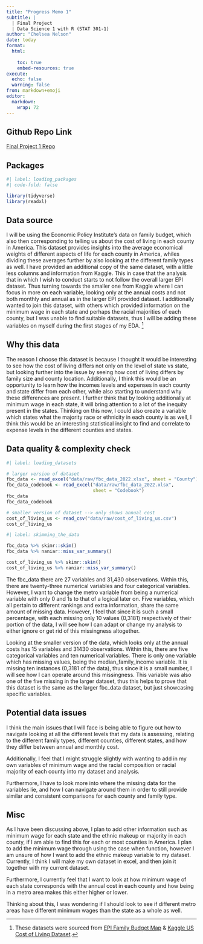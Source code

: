 ```yaml
---
title: "Progress Memo 1"
subtitle: |
  | Final Project 
  | Data Science 1 with R (STAT 301-1)
author: "Chelsea Nelson"
date: today
format:
  html:
    
    toc: true
    embed-resources: true
execute:
  echo: false
  warning: false
from: markdown+emoji 
editor: 
  markdown: 
    wrap: 72
---
```


::: {.callout-tip icon="false"}
## Github Repo Link

[Final Project 1
Repo](https://github.com/stat301-1-2023-fall/final-project-1-chelseanelson)
:::

## Packages 

```r
#| label: loading_packages 
#| code-fold: false

library(tidyverse)
library(readxl)

```



## Data source

I will be using the Economic Policy Institute's data on family budget,
which also then corresponding to telling us about the cost of living in
each county in America. This dataset provides insights into the average
economical weights of different aspects of life for each county in
America, whiles dividing these averages further by also looking at the
different family types as well. I have provided an additional copy of
the same dataset, with a little less columns and information from
Kaggle. This in case that the analysis that in which I wish to conduct starts to not follow the overall larger EPI dataset. Thus turning towards the smaller
one from Kaggle where I can focus in more on each variable, looking only at the annual costs and not both monthly and annual as in the larger EPI 
provided dataset. I additionally wanted to join this dataset, 
with others which provided information on the minimum wage in each state and perhaps the racial majorities of each county, but I was unable to find suitable datasets, thus I will be adding these variables on myself during 
the first stages of my EDA. [^1]

[^1]: These datasets were sourced from [EPI Family Budget
    Map](https://www.epi.org/resources/budget/budget-map/) & [Kaggle US
    Cost of Living
    Dataset](https://www.kaggle.com/datasets/asaniczka/us-cost-of-living-dataset-3171-counties/data).

## Why this data

The reason I choose this dataset is because I thought it would be
interesting to see how the cost of living differs not only on the level
of state vs state, but looking further into the issue by seeing how cost
of living differs by family size and county location. Additionally, I
think this would be an opportunity to learn how the incomes levels and
expenses in each county and state differ from each other, while also
starting to understand why these differences are present. I further
think that by looking additionally at minimum wage in each state, it
will bring attention to a lot of the inequity present in the states.
Thinking on this now, I could also create a variable which states what
the majority race or ethnicity in each county is as well, I think this
would be an interesting statistical insight to find and correlate to
expense levels in the different counties and states.

## Data quality & complexity check

```r
#| label: loading_datasets

# larger version of dataset
fbc_data <- read_excel("data/raw/fbc_data_2022.xlsx", sheet = "County") %>% janitor::clean_names()
fbc_data_codebook <- read_excel("data/raw/fbc_data_2022.xlsx", 
                                sheet = "Codebook")
fbc_data
fbc_data_codebook

# smaller version of dataset --> only shows annual cost
cost_of_living_us <- read_csv("data/raw/cost_of_living_us.csv") 
cost_of_living_us

```

```r
#| label: skimming_the_data

fbc_data %>% skimr::skim()
fbc_data %>% naniar::miss_var_summary()

cost_of_living_us %>% skimr::skim()
cost_of_living_us %>% naniar::miss_var_summary()
```


The fbc_data there are 27 variables and 31,430 observations. Within this, there
are twenty-three numerical variables and four categorical variables. However,
I want to change the metro variable from being a numerical variable with only
0 and 1s to that of a logical later on. Five variables, which all pertain
to different rankings and extra information, share the same amount of missing 
data. However, I feel that since it is such a small percentage, with each 
missing only 10 values (0,3181) respectively  of their portion of the data, 
I will see how I can adapt or change my analysis to either ignore or get
rid of this missingness altogether.

Looking at the smaller version of the data, which looks only at the annual 
costs has 15 variables and 31430 observations. Within this, there are five
categorical variables and ten numerical variables. There is only one variable
which has missing values, being the median_family_income variable. It is 
missing ten instances (0,3181 of the data), thus since it is a small number, 
I will see how I can operate around this missingness. 
This variable was also one of the five missing in the larger dataset, thus this helps to prove that this dataset is the same as the larger fbc_data dataset, 
but just showcasing specific variables. 

## Potential data issues

I think the main issues that I will face is being able to figure out how 
to navigate looking at all the different levels that my data is assessing, 
relating to the different family types, different counties, different states, 
and how they differ between annual and monthly cost. 

Additionally, I feel that I might struggle slightly with wanting to add in my 
own variables of minimum wage and the racial composition or racial majority of 
each county into my dataset and analysis. 

Furthermore, I have to look more into where the missing data for the variables
lie, and how I can navigate around them in order to still provide similar and
consistent comparisons for each county and family type. 

## Misc

As I have been discussing above, I plan to add other information such as 
minimum wage for each state and the ethnic makeup or majority in each county,
if I am able to find this for each or most counties in America. I plan to add
the minimum wage through using the case when function, however I am unsure
of how I want to add the ethnic makeup variable to my dataset. Currently,
I think I will make my own dataset in excel, and then join it together with 
my current dataset. 

Furthermore, I currently feel that I want to look at how 
minimum wage of each state corresponds with the annual cost in each county and 
how being in a metro area makes this either higher or lower. 

Thinking about this, I was wondering if I should look to see if different 
metro areas have different minimum wages than the state as a whole as well. 




